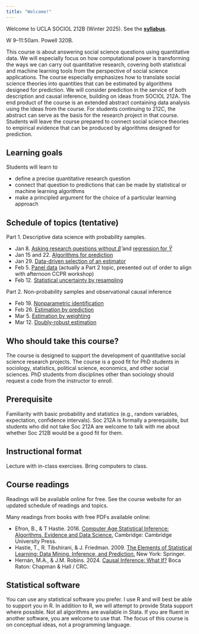 ```yaml
---
title: "Welcome!"
---
```


Welcome to UCLA SOCIOL 212B (Winter 2025). See the [**syllabus**](assets/syllabus.pdf).

W 9--11:50am. Powell 320B.

This course is about answering social science questions using quantitative data. We will especially focus on how computational power is transforming the ways we can carry out quantitative research, covering both statistical and machine learning tools from the perspective of social science applications. The course especially emphasizes how to translate social science theories into quantities that can be estimated by algorithms designed for prediction. We will consider prediction in the service of both description and causal inference, building on ideas from SOCIOL 212A. The end product of the course is an extended abstract containing data analysis using the ideas from the course. For students continuing to 212C, the abstract can serve as the basis for the research project in that course. Students will leave the course prepared to connect social science theories to empirical evidence that can be produced by algorithms designed for prediction.

## Learning goals

Students will learn to

* define a precise quantitative research question
* connect that question to predictions that can be made by statistical or machine learning algorithms
* make a principled argument for the choice of a particular learning approach

## Schedule of topics (tentative)

Part 1. Descriptive data science with probability samples.

* Jan 8. [Asking research questions without $\hat\beta$](asking_a_research_question.qmd) and [regression for $\hat{Y}$](yhat_regression.qmd)
* Jan 15 and 22. [Algorithms for prediction](algorithms_for_prediction.qmd)
* Jan 29. [Data-driven selection of an estimator](data_driven_selection.qmd)
* Feb 5. [Panel data](panel_data.qmd) (actually a Part 2 topic, presented out of order to align with afternoon CCPR workshop)
* Feb 12. [Statistical uncertainty by resampling](resampling.qmd)

Part 2. Non-probability samples and observational causal inference
 
* Feb 19. [Nonparametric identification](nonparametric_identification.qmd)
* Feb 26. [Estimation by prediction](prediction_for_inference.qmd)
* Mar 5. [Estimation by weighting](weighting_for_inference.qmd)
* Mar 12. [Doubly-robust estimation](doubly_robust.qmd)

## Who should take this course?

The course is designed to support the development of quantitative social science research projects. The course is a good fit for PhD students in sociology, statistics, political science, economics, and other social sciences. PhD students from disciplines other than sociology should request a code from the instructor to enroll.

## Prerequisite

Familiarity with basic probability and statistics (e.g., random variables, expectation, confidence intervals). Soc 212A is formally a prerequisite, but students who did not take Soc 212A are welcome to talk with me about whether Soc 212B would be a good fit for them.

## Instructional format

Lecture with in-class exercises. Bring computers to class.

## Course readings

Readings will be available online for free. See the course website for an updated schedule of readings and topics.

Many readings from books with free PDFs available online:

* Efron, B., \& T Hastie. 2016. [Computer Age Statistical Inference: Algorithms, Evidence and Data Science.](https://hastie.su.domains/CASI/order.html) Cambridge: Cambridge University Press.
* Hastie, T., R. Tibshirani, \& J. Friedman. 2009. [The Elements of Statistical Learning: Data Mining, Inference, and Prediction.](https://hastie.su.domains/ElemStatLearn/) New York: Springer.
* Hernán, M.A., \& J.M. Robins. 2024. [Causal Inference: What If?](https://www.hsph.harvard.edu/miguel-hernan/causal-inference-book/) Boca Raton: Chapman \& Hall / CRC.


## Statistical software

You can use any statistical software you prefer. I use R and will best be able to support you in R. In addition to R, we will attempt to provide Stata support where possible. Not all algorithms are available in Stata. If you are fluent in another software, you are welcome to use that. The focus of this course is on conceptual ideas, not a programming language.